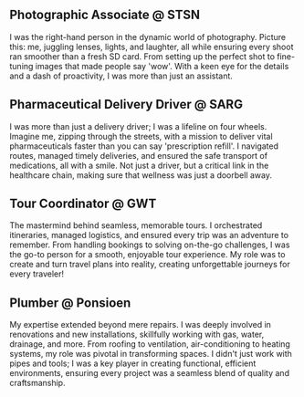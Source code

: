 <article>

# Photographic Associate @ STSN

I was the right-hand person in the dynamic world of photography. Picture this: me, juggling lenses, lights, and laughter, all while ensuring every shoot ran smoother than a fresh SD card. From setting up the perfect shot to fine-tuning images that made people say 'wow'. With a keen eye for the details and a dash of proactivity, I was more than just an assistant.

</article>

<article>

# Pharmaceutical Delivery Driver @ SARG

I was more than just a delivery driver; I was a lifeline on four wheels. Imagine me, zipping through the streets, with a mission to deliver vital pharmaceuticals faster than you can say 'prescription refill'. I navigated routes, managed timely deliveries, and ensured the safe transport of medications, all with a smile. Not just a driver, but a critical link in the healthcare chain, making sure that wellness was just a doorbell away.

</article>

<article>

# Tour Coordinator @ GWT

The mastermind behind seamless, memorable tours. I orchestrated itineraries, managed logistics, and ensured every trip was an adventure to remember. From handling bookings to solving on-the-go challenges, I was the go-to person for a smooth, enjoyable tour experience. My role was to create and turn travel plans into reality, creating unforgettable journeys for every traveler!

</article>

<article>

# Plumber @ Ponsioen

My expertise extended beyond mere repairs. I was deeply involved in renovations and new installations, skillfully working with gas, water, drainage, and more. From roofing to ventilation, air-conditioning to heating systems, my role was pivotal in transforming spaces. I didn't just work with pipes and tools; I was a key player in creating functional, efficient environments, ensuring every project was a seamless blend of quality and craftsmanship.

</article>
